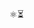 
<div className='w-full text-center text-5xl mt-10'>⚛️⏳</div>

# <Title/>

- `Demo:` [shao.fun/react-client-async](https://shao.fun/react-client-async/)
- `Repo:` [github.com/hk-shao/react-client-async](https://github.com/HK-SHAO/react-client-async)

Previously, `async component` were only supported on the server (Next.js). 
With this package, you can now easily use it on the client side as well.

<div className='bg-gray-100 rounded-lg [&>h2]:mt-0 p-8'>

## Install


```bash
npm i react-client-async
```

</div>


<div className='bg-gray-100 rounded-lg mt-6 [&>h2]:mt-0 p-8'>

## `useAsync` Hook

You can use the `useAsync` hook to create a task.

```tsx
console.log(useAsync(fn, args, options));
```

<UseAsyncDemo />

</div>

<div className='bg-gray-100 p-8 rounded-lg mt-6 [&>h2]:mt-0'>

## `Async` Component

You can use the `Async` to render an async component.

```tsx
<Async
  $fc={fc} // may be an async function component
  $waiting={waiting} // waiting component
  $fallback={fallback} // fallback component
  {...props} // props for the function component
/>
```

<AsyncDemo />

</div>

<div className='bg-gray-100 p-8 rounded-lg mt-6 [&>h2]:mt-0'>

## `Demo` of Recursive Async Component

A component can be used with `memo` and `async` together!

```tsx
const Rec: AsyncFC<{ n: number; }> = memo(
  async ({ [$signal]: signal, n }) =>
    (n <= 0) ? 
    ( // break the recursion
      <>{n}</>
    )        : 
    ( // delay and recursion
      <>{await delayWithSignal(99, signal)}
        {n}<Async $fc={Rec} n={n - 1} />{n}
      </>
    )
);
```

<RecursiveAsyncDemo />

</div>


<div className='bg-gray-100 p-8 rounded-lg mt-6 [&>h2]:mt-0 pb-2 mb-10'>

## What is Next?

- ⏳ `useAsyncIterable` hook
- ⏳ `AsyncIterable` component

```tsx
async function* IterableComponent() {
  yield* OtherIterableComponent();
  yield  await component1();
  yield  await component2();
  yield  <div>...</div>;
}
```

- ⭐️ Star this repo if you like it! ❤❤❤
- 👉 [github.com/hk-shao/react-client-async](https://github.com/HK-SHAO/react-client-async)

Looking forward to your feedback or contribution! 🚀🚀🚀

</div>
